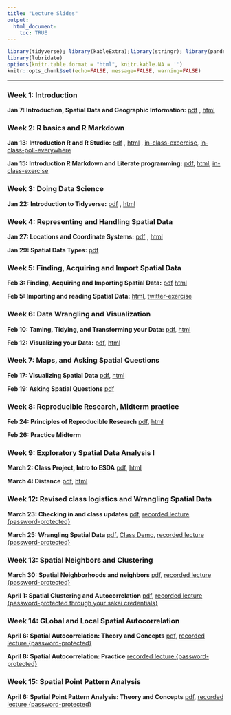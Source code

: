 ```yaml
---
title: "Lecture Slides"
output: 
  html_document:
    toc: TRUE
---
```


```r
library(tidyverse); library(kableExtra);library(stringr); library(pander)
library(lubridate)
options(knitr.table.format = "html", knitr.kable.NA = '') 
knitr::opts_chunk$set(echo=FALSE, message=FALSE, warning=FALSE) 
```

---

### Week 1: Introduction

**Jan 7: Introduction, Spatial Data and Geographic Information:** [pdf](lectures/01_introduction.pdf){target="_blank"} , [html](lectures/01_introduction/index.html){target="_blank"}

### Week 2: R basics and R Markdown

**Jan 13: Introduction R and R Studio:** [pdf](lectures/02_Rbasics.pdf){target="_blank"} , [html](lectures/02_Rbasics/index.html){target="_blank"} , [in-class-excercise](lectures/02_datatypes_inclass.html){target="_blank"},
[in-class-poll-everywhere](lectures/in_class_quiz.pdf){target="_blank"}

**Jan 15: Introduction R Markdown and Literate programming:** [pdf](lectures/03_RMarkdown.pdf){target="_blank"}, 
[html](lectures/03_RMarkdown/index.html){target="_blank"}, 
[in-class-exercise](lectures/03_Rmarkdown_inclass/03_inclass_exercise.zip){target="_blank"}

### Week 3: Doing Data Science

**Jan 22: Introduction to Tidyverse:** [pdf](lectures/04_tidyverse.pdf){target="_blank"} , [html](lectures/04_tidyverse/index.html){target="_blank"}

### Week 4: Representing and Handling Spatial Data

**Jan 27: Locations and Coordinate Systems:** [pdf](lectures/05_locCoordSystems.pdf){target="_blank"} , [html](lectures/05_locCoordSystems/index.html){target="_blank"}

**Jan 29: Spatial Data Types:** [pdf](lectures/06_spatial_datatypes.pdf){target="_blank"}

### Week 5: Finding, Acquiring and Import Spatial Data

**Feb 3: Finding, Acquiring and Importing Spatial Data:** [pdf](lectures/lecture7/sp_findHandle.pdf){target="_blank"}
[html](lectures/lecture7/sp_findHandle.html){target="_blank"}

**Feb 5: Importing and reading Spatial Data:** 
[html](lectures/lecture8/sp_import.html){target="_blank"}, 
[twitter-exercise](lectures/lecture8/GEOG215-Twitter-API_varun.html){target="_blank"}

### Week 6: Data Wrangling and Visualization

**Feb 10: Taming, Tidying, and Transforming your Data:** [pdf](lectures/09_tidyWrangling/wrangle.pdf){target="_blank"}, 
[html](lectures/09_tidyWrangling/wrangle.html){target="_blank"}

**Feb 12: Visualizing your Data:** [pdf](lectures/10_dataViz1/viz1.pdf){target="_blank"}, 
[html](lectures/10_dataViz1/viz1.html){target="_blank"}

### Week 7: Maps, and Asking Spatial Questions

**Feb 17: Visualizing Spatial Data**
[pdf](lectures/11_maps_viz/viz2.pdf){target="_blank"}, 
[html](lectures/11_maps_viz/viz2.html){target="_blank"}

**Feb 19: Asking Spatial Questions**
[pdf](lectures/12_askingQs/geog215_askingQs.pdf){target="_blank"}

### Week 8: Reproducible Research, Midterm practice

**Feb 24: Principles of Reproducible Research**
[pdf](lectures/13_reproducible_research/reproducible.pdf){target="_blank"}, 
[html](lectures/13_reproducible_research/reproducible.html){target="_blank"}

**Feb 26: Practice Midterm**

### Week 9: Exploratory Spatial Data Analysis I

**March 2: Class Project, Intro to ESDA**
[pdf](lectures/15_esda/15_esda.pdf){target="_blank"}, 
[html](lectures/15_esda/15_esda.html){target="_blank"}

**March 4: Distance**
[pdf](lectures/16_esda1_distance/16_esda1_distance.pdf){target="_blank"}, 
[html](lectures/16_esda1_distance/16_esda1_distance.html){target="_blank"}


### Week 12: Revised class logistics and Wrangling Spatial Data

**March 23: Checking in and class updates**
[pdf](lectures/17_class2ndhalf/17_Class2ndHalf.pdf){target="_blank"}, 
[recorded lecture {password-protected}](https://unc.zoom.us/rec/share/uZNHf7vR23NIQ4nns0LBYaorDq21aaa8h3NK_6FZnRyw40DwIwGLVu0b8c0R1XeW){target="_blank"}

**March 25: Wrangling Spatial Data**
[pdf](lectures/18_wranglingSpatialData/18_wranglingSpatialData.pdf){target="_blank"},
[Class Demo](lectures/18_wranglingSpatialData/18_wranglingSpatialData.R){target="_blank"}, 
[recorded lecture {password-protected}](https://unc.zoom.us/rec/share/z-x8KZHprTJOZbPh2UXBXpA7OdXMX6a8gyYY_PoLykcdtKMibhnB8UnZnNcKzqNW){target="_blank"}

### Week 13: Spatial Neighbors and Clustering

**March 30: Spatial Neighborhoods and neighbors**
[pdf](lectures/19_spatialNeighbors/19_spatialNeighbors.pdf){target="_blank"}, 
[recorded lecture {password-protected}](https://unc.zoom.us/rec/share/6-1cN5v1zDhLSM_QtGjTd5ERHNm0T6a81iEfq6AOzh1oWTkazPOg_13O7hOcMzSy){target="_blank"}

**April 1: Spatial Clustering and Autocorrelation**
[pdf](lectures/lecture20/20-GEOG215-SpClusterAutoCor.pdf){target="_blank"}, 
[recorded lecture {password-protected through your sakai credentials}](https://sakai.unc.edu/x/DYlpu4){target="_blank"}

### Week 14: GLobal and Local Spatial Autocorrelation

**April 6: Spatial Autocorrelation: Theory and Concepts**
[pdf](lectures/21_spatialAutocorrelation.pdf){target="_blank"}, 
[recorded lecture {password-protected}](https://unc.zoom.us/rec/share/vcZSaIDf_25LbqPI8krHSqQ6QIKiX6a81yYc_qZbmU55PM5IguS__pKNAX_wzT8i){target="_blank"}

**April 8: Spatial Autocorrelation: Practice**
[recorded lecture {password-protected}](https://unc.zoom.us/rec/share/xe0lJLKv1TtLeJ2O9kryavMEE4K5eaa80CEa8_dczkz43WRRzF7ljzX7Pd2fvKZP){target="_blank"}

### Week 15: Spatial Point Pattern Analysis

**April 6: Spatial Point Pattern Analysis: Theory and Concepts**
[pdf](lectu22_pointpattern.pdf){target="_blank"}, 
[recorded lecture {password-protected}](https://unc.zoom.us/rec/share/wudTK7zu30FIfoHwyXjuY6sPH4bmX6a8gSYZ_KVYnkkFZHELedBICVfHOa51W2LS){target="_blank"}
